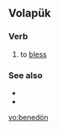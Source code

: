 ==Volapük==

===Verb===
{{infl|vo|verb}}

# to [[bless]]

===See also===
* {{l|vo|leloboyn}}
* {{l|vo|lelobön}}

[[vo:benedön]]